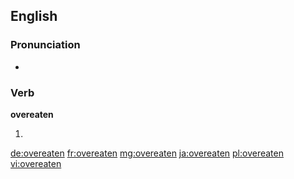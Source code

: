 ==English==

===Pronunciation===
* {{a|US}} {{IPA|/oʊ.vɚ.it.ən/}}

===Verb===
'''overeaten'''

# {{past participle of|overeat|lang=en}}

[[de:overeaten]]
[[fr:overeaten]]
[[mg:overeaten]]
[[ja:overeaten]]
[[pl:overeaten]]
[[vi:overeaten]]